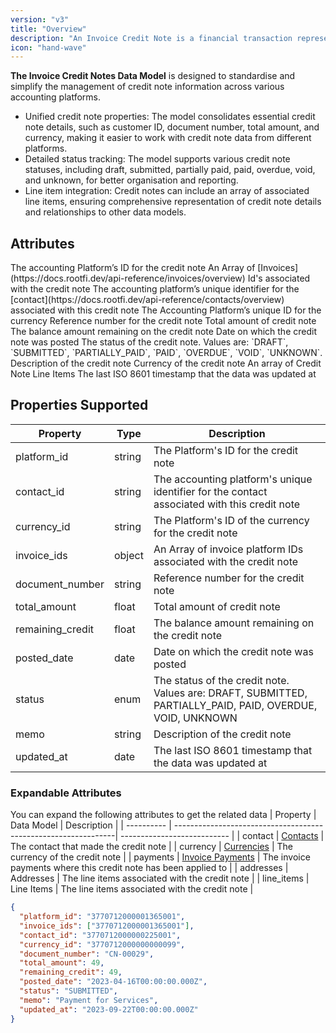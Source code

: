 ```yaml
---
version: "v3"
title: "Overview"
description: "An Invoice Credit Note is a financial transaction representing a reduction that can be applied against one or multiple invoices issued to Customers."
icon: "hand-wave"
---
```


**The Invoice Credit Notes Data Model** is designed to standardise and simplify the management of credit note information across various accounting platforms.

- Unified credit note properties: The model consolidates essential credit note details, such as customer ID, document number, total amount, and currency, making it easier to work with credit note data from different platforms.
- Detailed status tracking: The model supports various credit note statuses, including draft, submitted, partially paid, paid, overdue, void, and unknown, for better organisation and reporting.
- Line item integration: Credit notes can include an array of associated line items, ensuring comprehensive representation of credit note details and relationships to other data models.

## Attributes

<ResponseField name="platform_id" type="string" required>
  The accounting Platform’s ID for the credit note
</ResponseField>

<ResponseField name="invoice_id" type="string[]" required>
  An Array of [Invoices](https://docs.rootfi.dev/api-reference/invoices/overview) Id's associated with the credit note
</ResponseField>

<ResponseField name="contact_id" type="string" required>
  The accounting platform’s unique identifier for the [contact](https://docs.rootfi.dev/api-reference/contacts/overview) associated with this credit note
</ResponseField>

<ResponseField name="currency_id" type="string">
  The Accounting Platform’s unique ID for the currency
</ResponseField>

<ResponseField name="document_number" type="string" required>
  Reference number for the credit note
</ResponseField>

<ResponseField name="total_amount" type="float" required>
  Total amount of credit note
</ResponseField>

<ResponseField name="remaining_credit" type="float" required>
  The balance amount remaining on the credit note
</ResponseField>

<ResponseField name="posted_date" type="date" required>
  Date on which the credit note was posted
</ResponseField>

<ResponseField name="status" type="enum" required>
  The status of the credit note. Values are: `DRAFT`, `SUBMITTED`, `PARTIALLY_PAID`, `PAID`, `OVERDUE`, `VOID`, `UNKNOWN`.
</ResponseField>

<ResponseField name="memo" type="string" required>
  Description of the credit note
</ResponseField>

<ResponseField name="currency" type="string" required>
  Currency of the credit note
  <Expandable title="properties">
    <ResponseField name="data" type="Object">
      <Expandable title="properties">
        <Snippet file="currency_snippet.mdx" />
      </Expandable>
    </ResponseField>
  </Expandable>
</ResponseField>

<ResponseField name="line_Items" type="Line Item" required>
  An array of Credit Note Line Items
  <Expandable title="properties">
    <ResponseField name="data" type="Object" required>
      <Expandable title="properties">
        <Snippet file="line_items_snippeet.mdx" />
      </Expandable>
    </ResponseField>
  </Expandable>
</ResponseField>

<ResponseField name="updated_at" type="date" required>
  The last ISO 8601 timestamp that the data was updated at
</ResponseField>

## Properties Supported

| Property         | Type   | Description                                                                                               |
| ---------------- | ------ | --------------------------------------------------------------------------------------------------------- |
| platform_id      | string | The Platform's ID for the credit note                                                                     |
| contact_id       | string | The accounting platform's unique identifier for the contact associated with this credit note              |
| currency_id      | string | The Platform's ID of the currency for the credit note                                                     |
| invoice_ids      | object | An Array of invoice platform IDs associated with the credit note                                          |
| document_number  | string | Reference number for the credit note                                                                      |
| total_amount     | float  | Total amount of credit note                                                                               |
| remaining_credit | float  | The balance amount remaining on the credit note                                                           |
| posted_date      | date   | Date on which the credit note was posted                                                                  |
| status           | enum   | The status of the credit note. Values are: DRAFT, SUBMITTED, PARTIALLY_PAID, PAID, OVERDUE, VOID, UNKNOWN |
| memo             | string | Description of the credit note                                                                            |
| updated_at       | date   | The last ISO 8601 timestamp that the data was updated at                                                  |

### Expandable Attributes

You can expand the following attributes to get the related data
| Property | Data Model | Description |
| ---------- | ---------------------------------------------------------------| --------------------------- |
| contact | [Contacts](/api-reference/v3/accounting/contacts/overview) | The contact that made the credit note |
| currency | [Currencies](/api-reference/v3/accounting/currencies/overview) | The currency of the credit note |
| payments | [Invoice Payments](/api-reference/v3/accounting/invoice-payments/overview) | The invoice payments where this credit note has been applied to |
| addresses | Addresses | The line items associated with the credit note |
| line_items | Line Items | The line items associated with the credit note |

<ResponseExample name="The Invoice Credit Notes Object" >

```json The Invoice Credit Notes Response Object
{
  "platform_id": "3770712000001365001",
  "invoice_ids": ["3770712000001365001"],
  "contact_id": "3770712000000225001",
  "currency_id": "3770712000000000099",
  "document_number": "CN-00029",
  "total_amount": 49,
  "remaining_credit": 49,
  "posted_date": "2023-04-16T00:00:00.000Z",
  "status": "SUBMITTED",
  "memo": "Payment for Services",
  "updated_at": "2023-09-22T00:00:00.000Z"
}
```

</ResponseExample>
